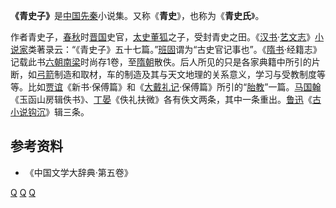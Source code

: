 '''《青史子》'''是[[中国|中国]][[先秦|先秦]]小说集。又称《'''青史'''》，也称为《'''青史氏'''》。
        
作者青史子，[[春秋|春秋]]时[[晋国|晋国]]史官，[[太史|太史]][[董狐|董狐]]之子，受封青史之田。《[[汉书|汉书]]·[[艺文志|艺文志]]》[[小说家_(诸子百家)|小说家]]类著录云：“《青史子》五十七篇。”[[班固|班固]]谓为“古史官记事也”。《[[隋书|隋书]]·经籍志》记载此书[[六朝|六朝]][[南梁|南梁]]时尚存1卷，至[[隋朝|隋朝]]散佚。后人所见的只是各家典籍中所引的片断，如[[弓箭|弓箭]]制造和取材，车的制造及其与天文地理的关系意义，学习与受教制度等等。比如[[贾谊|贾谊]]《新书·保傅篇》和《[[大戴礼记|大戴礼记]]·保傅篇》所引的“[[胎教|胎教]]”一篇。[[马国翰|马国翰]]《玉函山房辑佚书》、[[丁晏|丁晏]]《佚礼扶微》各有佚文两条，其中一条重出。[[鲁迅|鲁迅]]《[[古小说钩沉|古小说钩沉]]》辑三条。
==参考资料==
*《中国文学大辞典·第五卷》
[[Category:先秦典籍|Q]]
[[Category:小说家|Q]]
[[Category:文言小說|Q]]